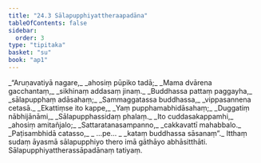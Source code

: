 ```yaml
---
title: "24.3 Sālapupphiyattheraapadāna"
tableOfContents: false
sidebar:
  order: 3
type: "tipitaka"
basket: "su"
book: "ap1"
---
```



<DynamicBreadcrumb />

<Division number="9" book="ap1" bookNo="20" page="246">

<Paragraph number="2985" type="verses" book="ap1">
_“Aruṇavatiyā nagare,_  
_ahosiṃ pūpiko tadā;_  
_Mama dvārena gacchantaṃ,_  
_sikhinaṃ addasaṃ jinaṃ._  

</Paragraph>

</Division>
<Division number="10" book="ap1" bookNo="20" page="246">

<Paragraph number="2986" type="verses" book="ap1">
_Buddhassa pattaṃ paggayha,_  
_sālapupphaṃ adāsahaṃ;_  
_Sammaggatassa buddhassa,_  
_vippasannena cetasā._  

</Paragraph>

</Division>
<Division number="11" book="ap1" bookNo="20" page="246">

<Paragraph number="2987" type="verses" book="ap1">
_Ekattiṃse ito kappe,_  
_Yaṃ pupphamabhidāsahaṃ;_  
_Duggatiṃ nābhijānāmi,_  
_Sālapupphassidaṃ phalaṃ._  

</Paragraph>

</Division>
<Division number="12" book="ap1" bookNo="20" page="246">

<Paragraph number="2988" type="verses" book="ap1">
_Ito cuddasakappamhi,_  
_ahosiṃ amitañjalo;_  
_Sattaratanasampanno,_  
_cakkavattī mahabbalo._  

</Paragraph>

</Division>
<Division number="13" book="ap1" bookNo="20" page="246">

<Paragraph number="2989" type="verses" book="ap1">
_Paṭisambhidā catasso,_  
_ …pe… _  
_kataṃ buddhassa sāsanaṃ”._  

</Paragraph>

<Paragraph number="2990" book="ap1">
Itthaṃ sudaṃ āyasmā sālapupphiyo thero imā gāthāyo abhāsitthāti.

</Paragraph>
</Division>

<Paragraph number="2991" type="center" book="ap1">
Sālapupphiyattherassāpadānaṃ tatiyaṃ.
</Paragraph>